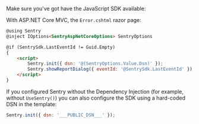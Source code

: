 Make sure you've got have the JavaScript SDK available:

<JsCdnTag />

With ASP.NET Core MVC, the `Error.cshtml` razor page:

```html
@using Sentry
@inject IOptions<SentryAspNetCoreOptions> SentryOptions

@if (SentrySdk.LastEventId != Guid.Empty)
{
    <script>
        Sentry.init({ dsn: '@(SentryOptions.Value.Dsn)' });
        Sentry.showReportDialog({ eventId: '@SentrySdk.LastEventId' });
    </script>
}
```

If you configured Sentry without the Dependency Injection (for example, without `UseSentry()`) you can also configure the SDK using a hard-coded DSN in the template:

```js
Sentry.init({ dsn: '___PUBLIC_DSN___' });
```
